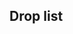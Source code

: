 ==Drop list==
<!--
AUTOGENERATED, leave a comment on this subpage if you have found any issues
(incorrect or missing info, non-optimal order, etc.)
-->
{{Section}}
{{DropList
|no_legend = true
|filter_button = true
|nodes = Y, Z4, Z9, Z6, Z8, ZZ3
|boss = ZZ3
|Abukuma: ZZ3/Easy{Easy: 2.2% (540/24710) / Medium: 2% (331/16536) / Hard: 2.1% (366/17604)}
|Akitsushima: ZZ3/Easy{Easy: S 3.3% (111/3335) / Medium: S 2.9% (58/2027) / Hard: S 2.9% (42/1453)} S
|Amatsukaze: ZZ3/Easy{Easy: 3.4% (839/24710) / Medium: 3.9% (642/16536) / Hard: 3.6% (628/17604)}
|Arashi: ZZ3/Easy{Easy: 2.6% (633/24710) / Medium: 2.6% (423/16536) / Hard: 4% (711/17604)}
|Asagumo: Y/Easy{Easy: S 1.1% (9/816) / Medium: S 1.4% (11/798) / Hard: S 0.8% (5/657)} S, Z4/Easy{Easy: S 1.4% (24/1684) / Medium: S 0.8% (8/960) / Hard: S 1.4% (28/1953)} S, Z6/Easy{Easy: S 1.7% (44/2653) / Medium: S 1.5% (27/1801) / Hard: S 0.9% (16/1686)} S, Z8/Easy{Easy: S 1.7% (16/921) / Medium: S 1.2% (27/2253) / Hard: S 1.4% (38/2639)} S, Z9/Medium{Medium: S 0.1% (25/19636) / Hard: S 0.1% (21/17397)} S, ZZ3/Easy{Easy: 4.3% (1066/24710) / Medium: 4.4% (730/16536) / Hard: 4.2% (737/17604)}
|Asashimo: ZZ3/Easy{Easy: 2.1% (521/24710) / Medium: 2% (336/16536) / Hard: 1.9% (336/17604)}
|Etorofu: Z6/Easy{Easy: S 1% (27/2653) / Medium: S 2.3% (42/1801) / Hard: S 3.2% (54/1686)} S, Z8/Easy{Easy: S 0.8% (7/921) / Medium: S 0.3% (7/2253) / Hard: S 0.2% (6/2639)} S
|Fujinami: Z6/Easy{Easy: S 1.5% (39/2653) / Medium: S 1.4% (25/1801) / Hard: S 1.2% (20/1686)} S, Z8/Easy{Easy: S 0.2% (2/921) / Medium: S 0.1% (3/2253) / Hard: S 0.2% (4/2639)} S
|Fusou: R/Hard{Hard: S 1.5% (34/2229)} S, U/Hard{Hard: S 0.3% (31/10801)} S, Y/Easy{Easy: S 2.6% (21/816) / Medium: S 3.4% (27/798) / Hard: S 4.3% (28/657)} S, Z4/Easy{Easy: S 2.8% (47/1684) / Medium: S 2.8% (27/960) / Hard: S 3.2% (62/1953)} S, Z6/Easy{Easy: S 2.9% (76/2653) / Medium: S 2.9% (52/1801) / Hard: 1.8% (83/4494)}, Z8/Easy{Easy: 1.1% (51/4796) / Medium: 1.4% (89/6492) / Hard: 0.8% (91/11755)}, Z9/Easy{Easy: S 0.1% (48/34362) / Medium: S 0.2% (31/19636) / Hard: S 0.2% (32/17397)} S, ZZ3/Easy{Easy: 9.9% (2448/24710) / Medium: 10.4% (1726/16536) / Hard: 10.8% (1910/17604)}
|Hagikaze: ZZ3/Easy{Easy: 2.8% (688/24710) / Medium: 2.4% (402/16536) / Hard: 4.1% (730/17604)}
|Haruna: Y/Hard{Hard: S 1.5% (10/657)} S, Z6/Easy{Easy: S 1.3% (34/2653) / Medium: S 2.4% (43/1801) / Hard: S 3.2% (54/1686)} S, Z8/Easy{Easy: S 0.8% (7/921) / Medium: S 0.2% (4/2253) / Hard: S 0.2% (5/2639)} S, ZZ3/Easy{Easy: 2% (490/24710) / Medium: 2% (335/16536) / Hard: 1.8% (325/17604)}
|Hiei: Z6/Easy{Easy: S 1.2% (31/2653) / Medium: S 1.5% (27/1801) / Hard: S 1.5% (26/1686)} S, Z8/Easy{Easy: S 0.4% (4/921) / Medium: S 0.1% (2/2253) / Hard: S 0.2% (4/2639)} S, ZZ3/Easy{Easy: 1.8% (457/24710) / Medium: 1.8% (294/16536) / Hard: 2.1% (362/17604)}
|Hyuuga: ZZ3/Easy{Easy: 2.1% (521/24710) / Medium: 2% (323/16536) / Hard: 2% (345/17604)}
|I-400: ZZ3/Easy{Easy: 1.3% (319/24710) / Medium: 1.5% (242/16536) / Hard: 1.3% (221/17604)}
|Ise: ZZ3/Easy{Easy: 1.9% (474/24710) / Medium: 2% (323/16536) / Hard: 1.9% (338/17604)}
|Kawakaze: ZZ3/Easy{Easy: 2.1% (526/24710) / Medium: 2.2% (367/16536) / Hard: 1.9% (341/17604)}
|Kazagumo: ZZ3/Easy{Easy: 2.1% (519/24710) / Medium: 1.8% (302/16536) / Hard: 1.9% (343/17604)}
|Kinu: ZZ3/Easy{Easy: 2% (489/24710) / Medium: 1.9% (316/16536) / Hard: 2% (358/17604)}
|Kirishima: Y/Medium{Medium: S 2% (16/798) / Hard: S 1.5% (10/657)} S, Z4/Hard{Hard: S 1.1% (21/1953)} S, Z6/Easy{Easy: S 1.5% (39/2653) / Medium: S 1.2% (21/1801) / Hard: S 1.9% (32/1686)} S, Z8/Easy{Easy: S 0.3% (3/921) / Medium: S 0.1% (3/2253) / Hard: S 0.2% (6/2639)} S, ZZ3/Easy{Easy: 2.1% (509/24710) / Medium: 2.1% (346/16536) / Hard: 1.9% (338/17604)}
|Kongou: Z6/Easy{Easy: S 1.3% (34/2653) / Medium: S 1.8% (32/1801) / Hard: S 2.6% (43/1686)} S, Z8/Easy{Easy: S 0.5% (5/921) / Medium: S 0.3% (6/2253) / Hard: S 0.3% (8/2639)} S, ZZ3/Easy{Easy: 2% (498/24710) / Medium: 1.8% (296/16536) / Hard: 1.9% (337/17604)}
|Kuma: R/Easy{Easy: S 2.6% (12/469) / Medium: S 1.3% (6/467) / Hard: S 1.4% (32/2229)} S, U/Hard{Hard: S 1.3% (144/10801)} S, Y/Easy{Easy: S 1.2% (10/816) / Medium: S 1.6% (13/798) / Hard: S 2.3% (15/657)} S, Z4/Easy{Easy: S 1.6% (27/1684) / Medium: S 1.5% (14/960) / Hard: S 1.8% (35/1953)} S, Z6/Easy{Easy: S 1.4% (37/2653) / Medium: 1% (23/2282) / Hard: 1% (45/4494)}, Z8/Easy{Easy: 1% (49/4796) / Medium: 0.7% (43/6492) / Hard: 0.4% (49/11755)}, Z9/Easy{Easy: S 0.1% (44/34362) / Medium: S 0.1% (16/19636) / Hard: S 0.1% (25/17397)} S
|Kumano: ZZ3/Easy{Easy: 1.8% (435/24710) / Medium: 1.7% (288/16536) / Hard: 1.8% (316/17604)}
|Matsuwa: Z6/Easy{Easy: S 1.2% (31/2653) / Medium: S 2.6% (47/1801) / Hard: S 3% (51/1686)} S, Z8/Easy{Easy: S 1.4% (13/921) / Medium: S 0.4% (9/2253) / Hard: S 0.3% (9/2639)} S
|Mogami: Y/Easy{Easy: S 2.5% (20/816) / Medium: S 1.6% (13/798) / Hard: S 2% (13/657)} S, Z4/Easy{Easy: S 1.2% (21/1684) / Medium: S 2.6% (25/960) / Hard: S 2.5% (48/1953)} S, Z6/Easy{Easy: S 3% (79/2653) / Medium: S 3.6% (65/1801) / Hard: S 3% (51/1686)} S, Z8/Easy{Easy: S 1.8% (17/921) / Medium: S 1.6% (35/2253) / Hard: S 2.5% (67/2639)} S, Z9/Easy{Easy: S 0.1% (27/34362) / Medium: S 0.1% (22/19636) / Hard: S 0.1% (23/17397)} S, ZZ3/Easy{Easy: 10.4% (2564/24710) / Medium: 11.9% (1965/16536) / Hard: 12.5% (2204/17604)}
|Mutsu: ZZ3/Easy{Easy: S 2.5% (83/3335) / Medium: S 2.3% (46/2027) / Hard: S 2.3% (34/1453)} S
|Nagara: R/Easy{Easy: S 0.6% (3/469) / Medium: S 0.9% (4/467) / Hard: S 1.3% (28/2229)} S, S/Medium{Medium: S 1.4% (249/18404) / Hard: S 1.5% (174/11660)} S, U/Medium{Medium: S 0.6% (34/6099) / Hard: S 1.2% (134/10801)} S, Y/Easy{Easy: S 1.3% (11/816) / Medium: S 0.8% (6/798) / Hard: S 1.5% (10/657)} S, Z4/Easy{Easy: S 2.1% (36/1684) / Medium: S 1.1% (11/960) / Hard: S 1.3% (25/1953)} S, Z6/Easy{Easy: 1% (34/3370) / Medium: 1.5% (34/2282) / Hard: 1.4% (61/4494)}, Z8/Easy{Easy: 1% (48/4796) / Medium: 0.8% (50/6492) / Hard: 0.4% (45/11755)}, Z9/Easy{Easy: S 0.1% (38/34362) / Medium: S 0.1% (20/19636) / Hard: S 1.5% (263/17397)} S, ZZ2/Hard{Hard: S 1.4% (277/19960)} S
|Nagato: ZZ3/Easy{Easy: S 1.8% (59/3335) / Medium: S 2.2% (44/2027) / Hard: S 2% (29/1453)} S
|Sendai: R/Easy{Easy: S 1.5% (7/469) / Medium: S 1.5% (7/467) / Hard: S 1.3% (29/2229)} S, S/Easy{Easy: S 1.2% (429/34454) / Medium: S 1.4% (253/18404) / Hard: S 1.6% (188/11660)} S, U/Easy{Easy: S 0.3% (25/7869) / Medium: S 1.3% (79/6099) / Hard: S 1.4% (147/10801)} S, W/Medium{Medium: S 1.3% (34/2698) / Hard: S 1.2% (51/4382)} S, X/Easy{Easy: S 1.5% (87/5683) / Medium: S 1.7% (85/5118) / Hard: S 1.5% (79/5259)} S, Y/Easy{Easy: S 1.5% (12/816) / Medium: S 1.4% (11/798) / Hard: S 2% (13/657)} S, Z4/Easy{Easy: S 1.4% (24/1684) / Medium: S 1.4% (13/960) / Hard: S 1.6% (32/1953)} S, Z6/Easy{Easy: 1% (34/3370) / Medium: 1.4% (32/2282) / Hard: 1.2% (54/4494)}, Z8/Easy{Easy: 0.8% (36/4796) / Medium: 0.8% (54/6492) / Hard: 0.5% (56/11755)}, Z9/Easy{Easy: S 1.4% (491/34362) / Medium: S 1.4% (283/19636) / Hard: S 1.5% (259/17397)} S, ZZ2/Easy{Easy: S 1.4% (347/25537) / Medium: S 1.6% (270/16925) / Hard: S 1.4% (289/19960)} S, ZZ3/Easy{Easy: 0% (4/24710) / Medium: 0% (3/16536) / Hard: 0% (7/17604)}
|Shimakaze: ZZ3/Easy{Easy: 1.9% (480/24710) / Medium: 2.1% (350/16536) / Hard: 2.1% (369/17604)}
|Shimushu: ZZ3/Easy{Easy: 2% (485/24710) / Medium: 3.3% (550/16536) / Hard: 3.1% (541/17604)}
|Suzuya: ZZ3/Easy{Easy: 1.8% (443/24710) / Medium: 1.8% (291/16536) / Hard: 1.8% (312/17604)}
|Tokitsukaze: ZZ3/Easy{Easy: 3.9% (958/24710) / Medium: 3.5% (572/16536) / Hard: 3.7% (649/17604)}
|Tsushima: ZZ3/Easy{Easy: 1.6% (398/24710) / Medium: 2.7% (445/16536) / Hard: 2.3% (399/17604)}
|Umikaze: ZZ3/Easy{Easy: 2.2% (538/24710) / Medium: 2.3% (384/16536) / Hard: 2.1% (370/17604)}
|Uzuki: ZZ3/Easy{Easy: 1.8% (451/24710) / Medium: 1.9% (306/16536) / Hard: 2% (349/17604)}
|Yamagumo: Y/Easy{Easy: S 1.7% (14/816) / Medium: S 1% (8/798) / Hard: S 0.9% (6/657)} S, Z4/Easy{Easy: S 1.1% (18/1684) / Medium: S 1.8% (17/960) / Hard: S 1.1% (21/1953)} S, Z6/Easy{Easy: S 1.5% (40/2653) / Medium: S 1.5% (27/1801) / Hard: S 1% (17/1686)} S, Z8/Easy{Easy: S 1.3% (12/921) / Medium: S 1.3% (30/2253) / Hard: S 1.4% (36/2639)} S, Z9/Easy{Easy: S 0.1% (37/34362) / Medium: S 0.2% (31/19636) / Hard: S 0.2% (32/17397)} S, ZZ3/Easy{Easy: 4.3% (1061/24710) / Medium: 4.3% (708/16536) / Hard: 4.2% (742/17604)}
|Yamashiro: R/Medium{Medium: S 0.6% (3/467) / Hard: S 1.3% (30/2229)} S, U/Hard{Hard: S 0.4% (44/10801)} S, Y/Easy{Easy: S 2.6% (21/816) / Medium: S 3.1% (25/798) / Hard: S 2.1% (14/657)} S, Z4/Easy{Easy: S 2.9% (49/1684) / Medium: S 2.2% (21/960) / Hard: S 3.5% (69/1953)} S, Z6/Easy{Easy: S 2.2% (59/2653) / Medium: S 3.3% (60/1801) / Hard: 1.3% (58/4494)}, Z8/Easy{Easy: 1.3% (61/4796) / Medium: 1.2% (76/6492) / Hard: 0.7% (87/11755)}, Z9/Easy{Easy: S 0.2% (53/34362) / Medium: S 0.2% (33/19636) / Hard: S 0.2% (43/17397)} S, ZZ3/Easy{Easy: 9.7% (2394/24710) / Medium: 11.2% (1844/16536) / Hard: 11.6% (2038/17604)}
|Yayoi: ZZ3/Easy{Easy: 1.9% (473/24710) / Medium: 1.7% (279/16536) / Hard: 1.7% (305/17604)}
|Zuihou: Z6/Easy{Easy: S 1.6% (43/2653) / Medium: S 1.2% (22/1801) / Hard: S 2% (33/1686)} S, Z8/Easy{Easy: S 0.1% (1/921) / Hard: S 0.1% (3/2639)} S
|Zuikaku: Z6/Easy{Easy: S 2.6% (70/2653) / Medium: S 2.7% (49/1801) / Hard: S 2.8% (48/1686)} S, Z8/Easy{Easy: S 0.7% (6/921) / Medium: S 0.4% (9/2253) / Hard: S 0.3% (8/2639)} S
}}
{{SectionEnd}}